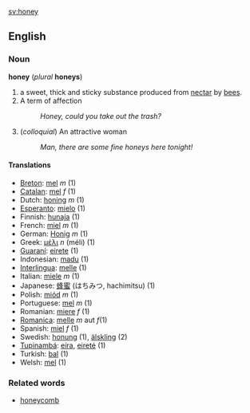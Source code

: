 [[sv:honey]]
==English==
===Noun===
'''honey''' (''plural'' '''honeys''')

#a sweet, thick and sticky substance produced from [[nectar]] by [[bee|bees]].
#A term of affection
#: ''Honey, could you take out the trash?''
#(''colloquial'') An attractive woman
#: ''Man, there are some fine honeys here tonight!''

====Translations====
*[[Breton]]: [[mel]] ''m'' (1)
*[[Catalan]]: [[mel]] ''f'' (1)
*Dutch: [[honing]] ''m'' (1)
*[[Esperanto]]: [[mielo]] (1)
*Finnish: [[hunaja]] (1)
*French: [[miel]] ''m'' (1)
*German: [[Honig]] ''m'' (1)
*Greek: [[μέλι]] ''n'' (méli) (1)
*[[Guaraní]]: [[eirete]] (1)
*Indonesian: [[madu]] (1)
*[[Interlingua]]: [[melle]] (1)
*Italian: [[miele]] ''m'' (1)
*Japanese: [[蜂蜜]] (はちみつ, hachimitsu) (1)
*Polish: [[miód]] ''m'' (1)
*Portuguese: [[mel]] ''m'' (1)
*Romanian: [[miere]] ''f'' (1)
*[[Romanica]]: [[melle]] ''m'' aut ''f''(1)
*Spanish: [[miel]] ''f'' (1)
*Swedish: [[honung]] (1), [[älskling]] (2)
*[[Tupinambá]]: [[eíra]], [[eireté]] (1)
*Turkish: [[bal]] (1)
*Welsh: [[mel]] (1)

===Related words===

*[[honeycomb]]